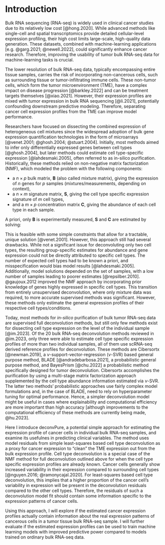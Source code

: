 # Introduction

Bulk RNA sequencing (RNA-seq) is widely used in clinical cancer studies due to
its relatively low cost [@hong.2020]. While advanced methods like single-cell
and spatial transcriptomics provide detailed cellular-level expression
profiling, their high cost limits large-scale, high-quality data generation.
These datasets, combined with machine-learning applications
[e.g. @garg.2021; @newell.2022], could significantly enhance cancer research.
Therefore, improving the usability of tumor bulk RNA-seq data for
machine-learning tasks is crucial.

The lower resolution of bulk RNA-seq data, typically encompassing entire tissue
samples, carries the risk of incorporating non-cancerous cells, such as
surrounding tissue or tumor-infiltrating immune cells. These non-tumor cells,
which form the tumor microenvironment (TME), have a complex impact on disease
progression [@barkley.2022] and can be treatment targets themselves
[@xiao.2021]. However, their expression profiles are mixed with tumor expression
in bulk RNA sequencing [@li.2021], potentially confounding downstream predictive
modeling. Therefore, separating cancer cell expression profiles from the TME can
improve model performance.

Researchers have focused on dissecting the combined expression of heterogeneous
cell mixtures since the widespread adoption of bulk gene expression
quantification technologies in the form of microarrays
[@venet.2001; @ghosh.2004; @stuart.2004]. Initially, most methods aimed to infer
only differentially expressed genes between cell types [@ghosh.2004], but later
methods could estimate cell type-specific expression [@lahdesmaki.2005], often
referred to as in-silico purification. Historically, these methods relied on
non-negative matrix factorization (NMF), which modeled the problem with the
following components:

* a $n \times p$ bulk matrix, $\mathbf{B}$ (also called mixture matrix), giving
  the expression of $n$ genes for $p$ samples (mixtures/measurements, depending
  on context),
* a $n \times m$ signature matrix, $\mathbf{S}$, giving the cell type specific
  expression signature of $m$ cell types,
* and a $m \times p$ concentration matrix $\mathbf{C}$, giving the abundance of
  each cell type in each sample.

A priori, only $\mathbf{B}$ is experimentally measured, $\mathbf{S}$ and
$\mathbf{C}$ are estimated by solving:

\begin{equation}
  \mathbf{B} = \mathbf{S} \mathbf{C}
  (\#eq:basic-matrix-deconv)
\end{equation}

This is feasible with some simple constraints that allow for a tractable, unique
solution [@venet.2001]. However, this approach still had several drawbacks.
While not a significant issue for deconvoluting only two cell types, the
resulting group-specific estimates for abundance and gene expression could not
be directly attributed to specific cell types. The number of expected cell types
had to be known a priori, and misspecification would bias model results
[@lahdesmaki.2005]. Additionally, model solutions depended on the set of
samples, with a low number of samples leading to poorer estimates
[@repsilber.2010]. @gaujoux.2012 improved the NMF approach by incorporating
prior knowledge of genes highly expressed in specific cell types. This
transition from entirely unsupervised deconvolution, where only mixture data was
required, to more accurate supervised methods was significant. However, these
methods only estimate the general expression profiles of their respective cell
types/conditions.

Today, most methods for *in-silico* purification of bulk tumor RNA-seq data are
supervised full deconvolution methods, but still only few methods exist for
dissecting cell type expression on the level of the individual sample
[@im.2023]. Of the 20 bulk RNA-seq deconvolution methods reviewed in @im.2023,
only three were able to estimate cell type specific expression profiles of more
than two individual samples, all of them use scRNA-seq derived reference
profiles for deconvolution. These methods are Cibersortx [@newman.2019], a
$\nu$-support-vector-regression ($\nu$-SVR) based general purpose method, BLADE
[@andradebarbosa.2021], a probabilistic general purpose method, and BayesPrism
[@chu.2022] a probabilistic method specifically designed for tumor
deconvolution. Cibersortx accomplishes the purification by using a multi-stage
matrix factorization approach supplemented by the cell type abundance
information estimated via $\nu$-SVR. The latter two methods' probabilistic
approaches use fairly complex model formulations and, in the case of BLADE, need
to rely on hyperparameter tuning for optimal performance. Hence, a simpler
deconvolution model might be useful in cases where explainability and
computational efficiency are more important than high accuracy [although
improvements to the computational efficiency of these methods are currently
being made, @hu.2023].

Here I introduce deconvPure, a potential simple approach for estimating the
expression profile of cancer cells in individual bulk RNA-seq samples, and
examine its usefulnes in predicting clinical variables. The method uses model
residuals from simple least-squares based cell type deconvolution as a proxy for
cancer expression to "clean" the TME expression out from the bulk expression
profile. Cell type deconvolution is a special case of the NMF method for full
deconvolution outlined above for when the cell type specific expression profiles
are already known. Cancer cells generally show increased variability in their
expression compared to surrounding cell types
[@nguyen.2016; @ramonycajal.2020]. For least-squares based cell type
deconvolution, this implies that a higher proportion of the cancer cell's
variability in expression will be present in the deconvolution residuals
compared to the other cell types. Therefore, the residuals of such a
deconvolution model fit should contain some information specific to the
expression patterns of cancer cells.

Using this approach, I will explore if the estimated cancer expression profiles
actually contain information about the real expression patterns of cancerous
cells in a tumor tissue bulk RNA-seq sample. I will further evaluate if the
estimated expression profiles can be used to train machine learning models with
improved predictive power compared to models trained on ordinary bulk RNA-seq
data.
